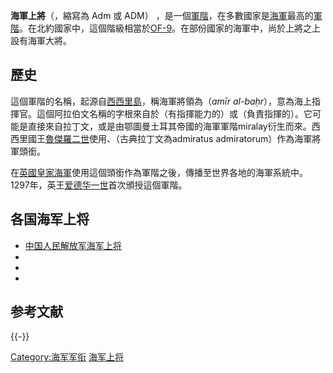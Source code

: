 {{NoteTA
| G1 = PoliticiansUK
}}{{Unreferenced|time=2021-05-08T02:58:05+00:00}}
'''海軍上將'''（{{lang-en|'''admiral'''}}，縮寫為 Adm 或 ADM） ，是一個[[軍階|軍階]]，在多數國家是[[海軍|海軍]]最高的[[軍階|軍階]]。在北約國家中，這個階級相當於[[军衔#軍官軍銜|OF-9]]。在部份國家的海軍中，尚於上將之上設有海軍大將。

==歷史==
這個軍階的名稱，起源自[[西西里島|西西里島]]，稱海軍將領為{{lang-ar|أمير البحر}}（''amīr al-baḥr''），意為海上指揮官。這個阿拉伯文名稱的字根來自於{{lang-la|admirabilis}}（有指揮能力的）或{{lang|la|admiratus}}（負責指揮的）。它可能是直接來自拉丁文，或是由鄂圖曼土耳其帝國的海軍軍階miralay衍生而來。西西里國王[[鲁杰罗二世_(西西里)|魯傑羅二世]]使用{{lang|la|Aammiratus ammiratorum}}、{{lang|la|Ammiratus ammiratorum}}（古典拉丁文為admiratus admiratorum）作為海軍將軍頭銜。

在[[英國皇家海軍|英國皇家海軍]]使用這個頭銜作為軍階之後，傳播至世界各地的海軍系統中。1297年，英王[[爱德华一世|爱德华一世]]首次頒授這個軍階。

== 各国海军上将 ==
* [[中国人民解放军海军上将|中国人民解放军海军上将]]
* {{link-en|美國海軍四星上將列表|List of United States Navy four-star admirals}}
* {{link-en|英國皇家海軍上將列表|List of Royal Navy admirals}}
* {{link-de|德國聯邦國防軍陸軍上將與海軍上將列表|Liste der Generale und Admirale der Bundeswehr}}

== 参考文献 ==
{{Reflist}}

{{-}}
{{MilitaryRank}}

{{Authority control}}
[[Category:海军军衔|Category:海军军衔]]
[[Category:海军上将|]]

{{mil-stub}}